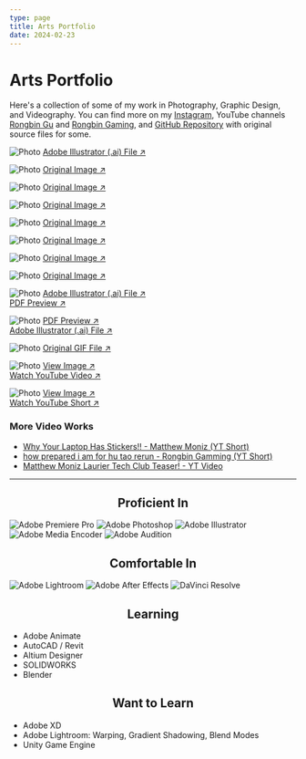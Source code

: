 ```yaml
---
type: page
title: Arts Portfolio
date: 2024-02-23
---
```


# Arts Portfolio

Here's a collection of some of my work in Photography, Graphic Design, and Videography. 
You can find more on my [Instagram](https://www.instagram.com/rongbin99/), YouTube channels [Rongbin Gu](https://www.youtube.com/@rongbin99) and [Rongbin Gaming](https://www.youtube.com/@rongbingaming), and [GitHub Repository](https://github.com/Rongbin99/arts-portfolio) with original source files for some.


<Image
  src="/images/vision-pro-poster-01.jpg"
  alt="Photo"
  width={1125}
  height={750}
  priority
  className="next-image"
/>
[Adobe Illustrator (.ai) File ↗ ](https://github.com/Rongbin99/arts-portfolio/blob/main/Adobe%20Illustrator/vision%20pro/vision-pro-poster.ai)

<Image
  src="/images/photo1.jpg"
  alt="Photo"
  width={1125}
  height={750}
  priority
  className="next-image"
/>
[Original Image ↗ ](https://github.com/Rongbin99/arts-portfolio/blob/main/Photography/IMG_20230921_185030.jpg)

<Image
  src="/images/photo2.jpg"
  alt="Photo"
  width={1125}
  height={750}
  priority
  className="next-image"
/>
[Original Image ↗ ](https://github.com/Rongbin99/arts-portfolio/blob/main/Photography/IMG_20231214_155315_d0d803.jpg)

<Image
  src="/images/photo3.jpg"
  alt="Photo"
  width={1125}
  height={750}
  priority
  className="next-image"
/>
[Original Image ↗ ](https://github.com/Rongbin99/arts-portfolio/blob/main/Photography/IMG_20231114_172841.jpg)

<Image
  src="/images/photo4.jpg"
  alt="Photo"
  width={1125}
  height={750}
  priority
  className="next-image"
/>
[Original Image ↗ ](https://github.com/Rongbin99/arts-portfolio/blob/main/Photography/IMG_20230603_212029.jpg)

<Image
  src="/images/photo5.jpg"
  alt="Photo"
  width={1125}
  height={750}
  priority
  className="next-image"
/>
[Original Image ↗ ](https://github.com/Rongbin99/arts-portfolio/blob/main/Photography/IMG_20231214_161949.jpg)

<Image
  src="/images/photo6.jpg"
  alt="Photo"
  width={1125}
  height={750}
  priority
  className="next-image"
/>
[Original Image ↗ ](https://github.com/Rongbin99/arts-portfolio/blob/main/Photography/IMG_20231007_205813.jpg)

<Image
  src="/images/photo7.jpg"
  alt="Photo"
  width={1125}
  height={750}
  priority
  className="next-image"
/>
[Original Image ↗ ](https://github.com/Rongbin99/arts-portfolio/blob/main/Photography/IMG_20231007_155101.jpg)

<Image
  src="/images/Phone Cover Printout - Default.png"
  alt="Photo"
  width={1125}
  height={750}
  priority
  className="next-image"
/>
[Adobe Illustrator (.ai) File ↗ ](https://github.com/Rongbin99/arts-portfolio/blob/main/Adobe%20Illustrator/phone%20case%20printouts/Phone%20Cover%20Printout%20-%20Default.ai)<br/>
[PDF Preview ↗ ](https://github.com/Rongbin99/arts-portfolio/blob/main/Adobe%20Illustrator/phone%20case%20printouts/Preview/Phone%20Cover%20Printout%20-%20Default.pdf)

<Image
  src="/images/Proof - 291630 - Hard Cover.png"
  alt="Photo"
  width={1125}
  height={750}
  priority
  className="next-image"
/>
[PDF Preview ↗ ](https://github.com/Rongbin99/arts-portfolio/blob/main/Adobe%20Illustrator/laurier_yearbook/Proof%20-%20291630%20-%20Hard%20Cover.pdf)<br/>
[Adobe Illustrator (.ai) File ↗ ](https://github.com/Rongbin99/arts-portfolio/tree/main/Adobe%20Illustrator/laurier_yearbook)

<Image
  src="/images/HuTaoWinkGIF.gif"
  alt="Photo"
  width={1125}
  height={750}
  priority
  className="next-image"
/>
[Original GIF File ↗ ](https://github.com/Rongbin99/arts-portfolio/blob/main/misc/HuTaoWinkGIF.gif)

<Image
  src="/images/T11.jpg"
  alt="Photo"
  width={1125}
  height={750}
  priority
  className="next-image"
/>
[View Image ↗ ](https://github.com/Rongbin99/arts-portfolio/blob/main/Adobe%20Illustrator/T11.jpg)<br/>
[Watch YouTube Video ↗ ](https://youtu.be/kAhpQyrFtl8?si=nV5p_AnesNCV3ehX)

<Image
  src="/images/T16.jpg"
  alt="Photo"
  width={1125}
  height={750}
  priority
  className="next-image"
/>
[View Image ↗ ](https://github.com/Rongbin99/arts-portfolio/blob/main/Adobe%20Illustrator/T16.jpg)<br/>
[Watch YouTube Short ↗ ](https://www.youtube.com/shorts/H31yRtRu3Nk)

### More Video Works

- [Why Your Laptop Has Stickers!! - Matthew Moniz (YT Short)](https://www.youtube.com/shorts/MhUPYyACnJg)
- [how prepared i am for hu tao rerun - Rongbin Gamming (YT Short)](https://www.youtube.com/shorts/nbQIKtAim2M)
- [Matthew Moniz Laurier Tech Club Teaser! - YT Video](https://www.youtube.com/watch?v=JMSOXudNRWU)

---

<h2 align="center">Proficient In</h2>
<p class="flex justify-center flex-wrap">
  <a><Image src="/images/adobe_premiere_pro_macos_bigsur_icon_189485.png" alt="Adobe Premiere Pro" height={50} width={50} priority className="next-image" style={{marginLeft: "10px"}}/></a>
  <a><Image src="/images/adobe_photoshop_macos_bigsur_icon_190436.png" alt="Adobe Photoshop" height={50} width={50} priority className="next-image" style={{marginLeft: "10px"}}/></a>
  <a><Image src="/images/adobe_illustrator_macos_bigsur_icon_190447.png" alt="Adobe Illustrator" height={50} width={50} priority className="next-image" style={{marginLeft: "10px"}}/></a>
  <a><Image src="/images/adobe_media_encoder_macos_bigsur_icon_190437.png" alt="Adobe Media Encoder" height={50} width={50} priority className="next-image" style={{marginLeft: "10px"}}/></a>
  <a><Image src="/images/adobe_audition_macos_bigsur_icon_190460.png" alt="Adobe Audition" height={50} width={50} priority className="next-image" style={{marginLeft: "10px"}}/></a>
</p>

<h2 align="center">Comfortable In</h2>
<p class="flex justify-center flex-wrap">
  <a><Image src="/images/adobe_lightroom_macos_bigsur_icon_190441.png" alt="Adobe Lightroom" height={50} width={50} priority className="next-image" style={{marginLeft: "10px"}}/></a>
  <a><Image src="/images/adobe_after_effects_macos_bigsur_icon_190464.png" alt="Adobe After Effects" height={50} width={50} priority className="next-image" style={{marginLeft: "10px"}}/></a>
  <a><Image src="/images/DaVinci_Resolve_Studio.png" alt="DaVinci Resolve" height={50} width={50} priority className="next-image" style={{marginLeft: "10px"}}/></a>
</p>

<h2 align="center">Learning</h2>

- Adobe Animate
- AutoCAD / Revit
- Altium Designer
- SOLIDWORKS
- Blender

<h2 align="center">Want to Learn</h2>

- Adobe XD
- Adobe Lightroom: Warping, Gradient Shadowing, Blend Modes
- Unity Game Engine

